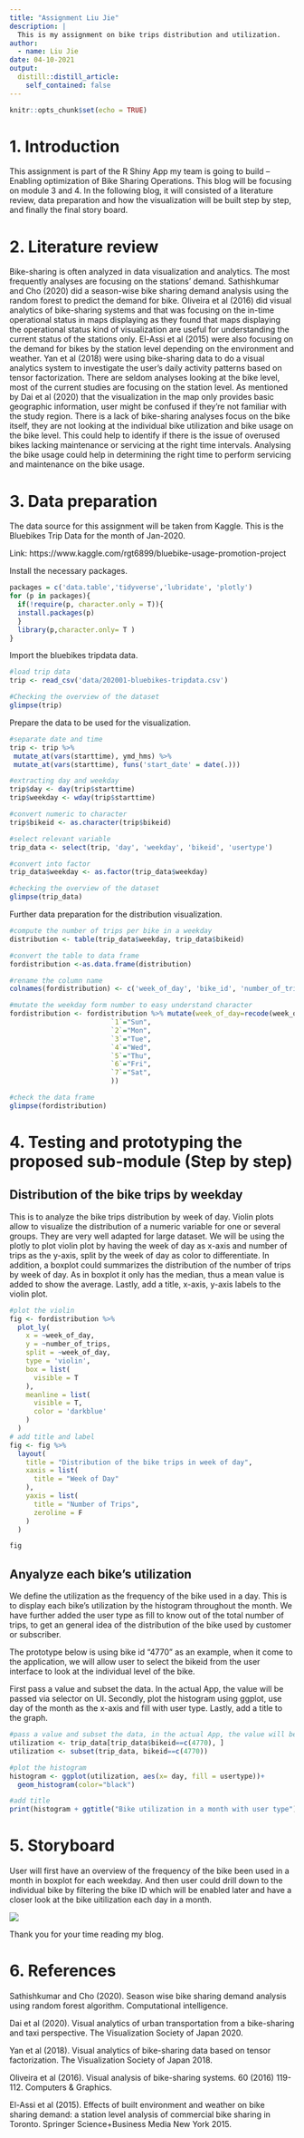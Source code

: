 ```yaml
---
title: "Assignment Liu Jie"
description: |
  This is my assignment on bike trips distribution and utilization.
author:
  - name: Liu Jie
date: 04-10-2021
output:
  distill::distill_article:
    self_contained: false
---
```


```r
knitr::opts_chunk$set(echo = TRUE)
```

# 1. Introduction 

This assignment is part of the R Shiny App my team is going to build -- Enabling optimization of Bike Sharing Operations. This blog will be focusing on module 3 and 4. In the following blog, it will consisted of a literature review, data preparation and how the visualization will be built step by step, and finally the final story board.  

# 2. Literature review

Bike-sharing is often analyzed in data visualization and analytics. The most frequently analyses are focusing on the stations' demand. Sathishkumar and Cho (2020) did a season-wise bike sharing demand analysis using the random forest to predict the demand for bike. Oliveira et al (2016) did visual analytics of bike-sharing systems and that was focusing on the in-time operational status in maps displaying as they found that maps displaying the operational status kind of visualization are useful for understanding the current status of the stations only. El-Assi et al (2015) were also focusing on the demand for bikes by the station level depending on the environment and weather. Yan et al (2018) were using bike-sharing data to do a visual analytics system to investigate the user’s daily activity patterns based on tensor factorization. There are seldom analyses looking at the bike level, most of the current studies are focusing on the station level. As mentioned by Dai et al (2020) that the visualization in the map only provides basic geographic information, user might be confused if they’re not familiar with the study region. There is a lack of bike-sharing analyses focus on the bike itself, they are not looking at the individual bike utilization and bike usage on the bike level. This could help to identify if there is the issue of overused bikes lacking maintenance or servicing at the right time intervals. Analysing the bike usage could help in determining the right time to perform servicing and maintenance on the bike usage.


# 3. Data preparation

The data source for this assignment will be taken from Kaggle. This is the Bluebikes Trip Data for the month of Jan-2020.

Link: https://www.kaggle.com/rgt6899/bluebike-usage-promotion-project

Install the necessary packages.  

```r
packages = c('data.table','tidyverse','lubridate', 'plotly')
for (p in packages){
  if(!require(p, character.only = T)){
  install.packages(p)
  }
  library(p,character.only= T )
}
```


Import the bluebikes tripdata data. 

```r
#load trip data
trip <- read_csv('data/202001-bluebikes-tripdata.csv')

#Checking the overview of the dataset
glimpse(trip)
```


Prepare the data to be used for the visualization. 

```r
#separate date and time
trip <- trip %>%
 mutate_at(vars(starttime), ymd_hms) %>%
 mutate_at(vars(starttime), funs('start_date' = date(.)))

#extracting day and weekday 
trip$day <- day(trip$starttime)
trip$weekday <- wday(trip$starttime)

#convert numeric to character
trip$bikeid <- as.character(trip$bikeid)

#select relevant variable
trip_data <- select(trip, 'day', 'weekday', 'bikeid', 'usertype')

#convert into factor
trip_data$weekday <- as.factor(trip_data$weekday)

#checking the overview of the dataset
glimpse(trip_data)
```


Further data preparation for the distribution visualization.

```r
#compute the number of trips per bike in a weekday 
distribution <- table(trip_data$weekday, trip_data$bikeid)

#convert the table to data frame
fordistribution <-as.data.frame(distribution)

#rename the column name
colnames(fordistribution) <- c('week_of_day', 'bike_id', 'number_of_trips')

#mutate the weekday form number to easy understand character
fordistribution <- fordistribution %>% mutate(week_of_day=recode(week_of_day, 
                         `1`="Sun",
                         `2`="Mon",
                         `3`="Tue",
                         `4`="Wed",
                         `5`="Thu",
                         `6`="Fri",
                         `7`="Sat",
                         ))

#check the data frame 
glimpse(fordistribution)
```


# 4. Testing and prototyping the proposed sub-module (Step by step)

## Distribution of the bike trips by weekday

This is to analyze the bike trips distribution by week of day. Violin plots allow to visualize the distribution of a numeric variable for one or several groups. They are very well adapted for large dataset. We will be using the plotly to plot violin plot by having the week of day as x-axis and number of trips as the y-axis, split by the week of day as color to differentiate. In addition, a boxplot could summarizes the distribution of the number of trips by week of day. As in boxplot it only has the median, thus a mean value is added to show the average. Lastly, add a title, x-axis, y-axis labels to the violin plot. 

```r
#plot the violin 
fig <- fordistribution %>%
  plot_ly(
    x = ~week_of_day, 
    y = ~number_of_trips,
    split = ~week_of_day,
    type = 'violin',
    box = list(
      visible = T
    ),
    meanline = list(
      visible = T,
      color = 'darkblue'
    )
  ) 
# add title and label
fig <- fig %>%
  layout(
    title = "Distribution of the bike trips in week of day",
    xaxis = list(
      title = "Week of Day"
    ),
    yaxis = list(
      title = "Number of Trips",
      zeroline = F
    )
  )

fig
```

## Anyalyze each bike's utilization 

We define the utilization as the frequency of the bike used in a day. This is to display each bike's utilization by the histogram throughout the month. We have further added the user type as fill to know out of the total number of trips, to get an general idea of the distribution of the bike used by customer or subscriber.  

The prototype below is using bike id "4770" as an example, when it come to the application, we will allow user to select the bikeid from the user interface to look at the individual level of the bike. 

First pass a value and subset the data. In the actual App, the value will be passed via selector on UI. Secondly, plot the histogram using ggplot, use day of the month as the x-axis and fill with user type. Lastly, add a title to the graph. 

```r
#pass a value and subset the data, in the actual App, the value will be passed via selector on UI 
utilization <- trip_data[trip_data$bikeid==c(4770), ]
utilization <- subset(trip_data, bikeid==c(4770))

#plot the histogram 
histogram <- ggplot(utilization, aes(x= day, fill = usertype))+
  geom_histogram(color="black")

#add title
print(histogram + ggtitle("Bike utilization in a month with user type"))
```

# 5. Storyboard

User will first have an overview of the frequency of the bike been used in a month in boxplot for each weekday. 
And then user could drill down to the individual bike by filtering the bike ID which will be enabled later and have a closer look at the bike uitilization each day in a month.

![](Graph.jpg)

Thank you for your time reading my blog. 

# 6. References

Sathishkumar and Cho (2020). Season wise bike sharing demand analysis using random forest algorithm. Computational intelligence.

Dai et al (2020). Visual analytics of urban transportation from a
bike-sharing and taxi perspective. The Visualization Society of Japan 2020.

Yan et al (2018). Visual analytics of bike-sharing data based on tensor
factorization. The Visualization Society of Japan 2018.

Oliveira et al (2016). Visual analysis of bike-sharing systems. 60 (2016) 119-112. Computers & Graphics.

El-Assi et al (2015). Effects of built environment and weather on bike sharing demand: a station level analysis of commercial bike
sharing in Toronto. Springer Science+Business Media New York 2015. 
